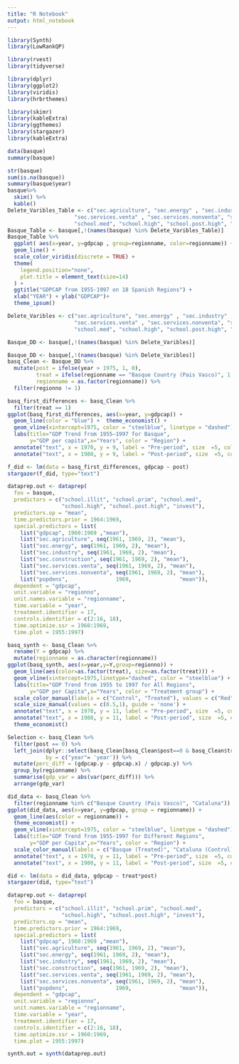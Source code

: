 ```yaml
---
title: "R Notebook"
output: html_notebook
---
```



```r
library(Synth)
library(LowRankQP)
```


```r
library(rvest)
library(tidyverse)
```

```r
library(dplyr)
library(ggplot2)
library(viridis)
library(hrbrthemes)
```


```r
library(skimr)
library(kableExtra)
library(ggthemes)
library(stargazer)
library(kableExtra)

```

```r
data(basque)
summary(basque)

```

```r
str(basque)
sum(is.na(basque))
summary(basque$year)
basque%>% 
  skim() %>% 
  kable()
Delete_Varibles_Table <- c("sec.agriculture", "sec.energy" , "sec.industry" , "sec.construction" , 
                     "sec.services.venta" , "sec.services.nonventa", "school.illit", "school.prim", 
                     "school.med", "school.high", "school.post.high", "popdens","invest","regionno")
Basque_Table <- basque[,!(names(basque) %in% Delete_Varibles_Table)]
Basque_Table %>%
  ggplot( aes(x=year, y=gdpcap , group=regionname, color=regionname)) +
  geom_line() +
  scale_color_viridis(discrete = TRUE) +
  theme(
    legend.position="none",
    plot.title = element_text(size=14)
  ) +
  ggtitle("GDPCAP from 1955-1997 on 18 Spanish Regions") +
  xlab("YEAR") + ylab("GDPCAP")+
  theme_ipsum()

```

```r
Delete_Varibles <- c("sec.agriculture", "sec.energy" , "sec.industry" , "sec.construction" , 
                     "sec.services.venta" , "sec.services.nonventa", "school.illit", "school.prim", 
                     "school.med", "school.high", "school.post.high", "popdens")

```

```r
Basque_DD <- basque[,!(names(basque) %in% Delete_Varibles)]

```

```r
Basque_DD <- basque[,!(names(basque) %in% Delete_Varibles)]
basq_Clean <- Basque_DD %>%
  mutate(post = ifelse(year > 1975, 1, 0),
         treat = ifelse(regionname == "Basque Country (Pais Vasco)", 1, 0),
         regionname = as.factor(regionname)) %>%
  filter(regionno != 1)

```

```r
basq_first_differences <- basq_Clean %>%
  filter(treat == 1)
ggplot(basq_first_differences, aes(x=year, y=gdpcap)) +
  geom_line(color = "blue") +  theme_economist() +
  geom_vline(xintercept=1975, color = "steelblue", linetype = "dashed") +
  labs(title="GDP Trend from 1955–1997 for Basque", 
       y="GDP per capita",x="Years", color = "Region") +
  annotate("text", x = 1970, y = 9, label = "Pre-period", size  =5, color = "Red") +
  annotate("text", x = 1980, y = 9, label = "Post-period", size  =5, color = "Red") 
```

```r
f_did <- lm(data = basq_first_differences, gdpcap ~ post)
stargazer(f_did, type="text")
```

```r
dataprep.out <- dataprep(
  foo = basque,
  predictors = c("school.illit", "school.prim", "school.med",
                 "school.high", "school.post.high", "invest"),
  predictors.op = "mean",
  time.predictors.prior = 1964:1969,
  special.predictors = list(
    list("gdpcap", 1960:1969 ,"mean"),
    list("sec.agriculture", seq(1961, 1969, 2), "mean"),
    list("sec.energy", seq(1961, 1969, 2), "mean"),
    list("sec.industry", seq(1961, 1969, 2), "mean"),
    list("sec.construction", seq(1961, 1969, 2), "mean"),
    list("sec.services.venta", seq(1961, 1969, 2), "mean"),
    list("sec.services.nonventa", seq(1961, 1969, 2), "mean"),
    list("popdens",               1969,               "mean")),
  dependent = "gdpcap",
  unit.variable = "regionno",
  unit.names.variable = "regionname",
  time.variable = "year",
  treatment.identifier = 17,
  controls.identifier = c(2:16, 18),
  time.optimize.ssr = 1960:1969,
  time.plot = 1955:1997)

basq_synth <- basq_Clean %>%
  rename(Y = gdpcap) %>%
  mutate(regionname = as.character(regionname))
ggplot(basq_synth, aes(x=year,y=Y,group=regionno)) +
  geom_line(aes(color=as.factor(treat), size=as.factor(treat))) + 
  geom_vline(xintercept=1975,linetype="dashed", color = "steelblue") + theme_classic() + 
  labs(title="GDP Trend from 1955 to 1997 for All Regions", 
       y="GDP per Capita",x="Years", color = "Treatment group") +
  scale_color_manual(labels = c("Control", "Treated"), values = c("Red", "Blue")) +
  scale_size_manual(values = c(0.5,1), guide = 'none') +
  annotate("text", x = 1970, y = 11, label = "Pre-period", size  =5, color = "Red") +
  annotate("text", x = 1980, y = 11, label = "Post-period", size  =5, color = "Red") +
  theme_economist() 
```

```r
Selection <- basq_Clean %>%
  filter(post == 0) %>%
  left_join(dplyr::select(basq_Clean[basq_Clean$post==0 & basq_Clean$treat == 1, ], gdpcap, year),
            by = c("year"= 'year')) %>%
  mutate(perc_diff = (gdpcap.y - gdpcap.x) / gdpcap.y) %>%
  group_by(regionname) %>%
  summarise(gdp_var = abs(var(perc_diff))) %>%
  arrange(gdp_var)
```

```r
did_data <- basq_Clean %>%
  filter(regionname %in% c("Basque Country (Pais Vasco)", "Cataluna"))
ggplot(did_data, aes(x=year, y=gdpcap, group = regionname)) +
  geom_line(aes(color = regionname)) + 
  theme_economist() + 
  geom_vline(xintercept=1975, color = "steelblue", linetype = "dashed") +
  labs(title="GDP Trend from 1955-1997 for Different Regions", 
       y="GDP per Capita",x="Years", color = "Region") +
  scale_color_manual(labels = c("Basque (Treated)", "Cataluna (Control)"), values = c("Blue", "Red"))+
  annotate("text", x = 1970, y = 11, label = "Pre-period", size  =5, color = "Red") +
  annotate("text", x = 1980, y = 11, label = "Post-period", size  =5, color = "Red")
```

```r
did <- lm(data = did_data, gdpcap ~ treat*post)
stargazer(did, type="text")
```

```r
dataprep.out <- dataprep(
  foo = basque,
  predictors = c("school.illit", "school.prim", "school.med",
                 "school.high", "school.post.high", "invest"),
  predictors.op = "mean",
  time.predictors.prior = 1964:1969,
  special.predictors = list(
    list("gdpcap", 1960:1969 ,"mean"),
    list("sec.agriculture", seq(1961, 1969, 2), "mean"),
    list("sec.energy", seq(1961, 1969, 2), "mean"),
    list("sec.industry", seq(1961, 1969, 2), "mean"),
    list("sec.construction", seq(1961, 1969, 2), "mean"),
    list("sec.services.venta", seq(1961, 1969, 2), "mean"),
    list("sec.services.nonventa", seq(1961, 1969, 2), "mean"),
    list("popdens",               1969,               "mean")),
  dependent = "gdpcap",
  unit.variable = "regionno",
  unit.names.variable = "regionname",
  time.variable = "year",
  treatment.identifier = 17,
  controls.identifier = c(2:16, 18),
  time.optimize.ssr = 1960:1969,
  time.plot = 1955:1997)

synth.out = synth(dataprep.out)
```

